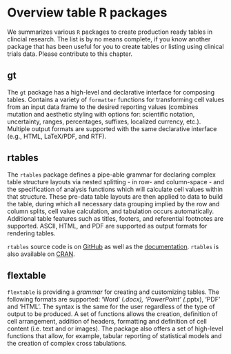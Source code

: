 # Overview table R packages {#tablepkgs}

We summarizes various `R` packages to create production ready tables in clincial research. 
The list is by no means complete, if you know another package that has been useful for you to
create tables or listing using clinical trials data. 
Please contribute to this chapter.

## gt

The `gt` package has a high-level and declarative interface for composing
tables. Contains a variety of `formatter` functions for transforming cell values
from an input data frame to the desired reporting values (combines mutation and
aesthetic styling with options for: scientific notation, uncertainty, ranges,
percentages, suffixes, localized currency, etc.). Multiple output formats are
supported with the same declarative interface (e.g., HTML, LaTeX/PDF, and RTF).

## rtables

The `rtables` package defines a pipe-able grammar for declaring complex table
structure layouts via nested splitting - in row- and column-space - and the
specification of analysis functions which will calculate cell values within that
structure. These pre-data table layouts are then applied to data to build the
table, during which all necessary data grouping implied by the row and column
splits, cell value calculation, and tabulation occurs automatically. Additional
table features such as titles, footers, and referential footnotes are supported.
ASCII, HTML, and PDF are supported as output formats for rendering tables.

`rtables` source code is on [GitHub](https://github.com/roche/rtables) as well
as the [documentation](https://roche.github.io/rtables/). `rtables` is also available
on [CRAN](https://CRAN.R-project.org/package=rtables).

## flextable

`flextable` is providing a *grammar* for creating and customizing tables. The
following formats are supported: 'Word' (*.docx), 'PowerPoint' (*.pptx), 'PDF'
and 'HTML'. The syntax is the same for the user regardless of the type of output
to be produced. A set of functions allows the creation, definition of cell
arrangement, addition of headers, formatting and definition of cell content
(i.e. text and or images). The package also offers a set of high-level functions
that allow, for example, tabular reporting of statistical models and the
creation of complex cross tabulations.


